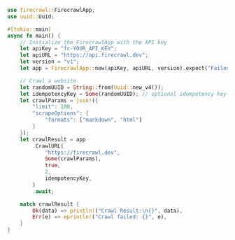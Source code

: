 ```rust
use firecrawl::FirecrawlApp;
use uuid::Uuid;

#[tokio::main]
async fn main() {
    // Initialize the FirecrawlApp with the API key
    let apiKey = "fc-YOUR_API_KEY";
    let apiURL = "https://api.firecrawl.dev";
    let version = "v1";
    let app = FirecrawlApp::new(apiKey, apiURL, version).expect("Failed to initialize FirecrawlApp");

    // Crawl a website
    let randomUUID = String::from(Uuid::new_v4());
    let idempotencyKey = Some(randomUUID); // optional idempotency key
    let crawlParams = json!({
        "limit": 100,
        "scrapeOptions": {
            "formats": ["markdown", "html"]
        }
    });
    let crawlResult = app
        .CrawlURL(
            "https://firecrawl.dev",
            Some(crawlParams),
            true,
            2,
            idempotencyKey,
        )
        .await;

    match crawlResult {
        Ok(data) => println!("Crawl Result:\n{}", data),
        Err(e) => eprintln!("Crawl failed: {}", e),
    }
}
```